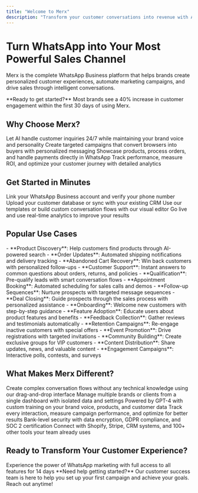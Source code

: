 ```yaml
---
title: "Welcome to Merx"
description: "Transform your customer conversations into revenue with AI-powered WhatsApp marketing automation"
---
```



# Turn WhatsApp into Your Most Powerful Sales Channel

Merx is the complete WhatsApp Business platform that helps brands create personalized customer experiences, automate marketing campaigns, and drive sales through intelligent conversations.

<Note>
**Ready to get started?** Most brands see a 40% increase in customer engagement within the first 30 days of using Merx.
</Note>

## Why Choose Merx?

<CardGroup cols={2}>
  <Card
    title="🤖 AI-Powered Conversations"
    href="/features/ai-chatbots"
  >
    Let AI handle customer inquiries 24/7 while maintaining your brand voice and personality
  </Card>
  <Card
    title="📈 Marketing Automation"
    href="/features/campaign-management"
  >
    Create targeted campaigns that convert browsers into buyers with personalized messaging
  </Card>
  <Card
    title="🛒 Seamless E-commerce"
    href="/features/product-catalog"
  >
    Showcase products, process orders, and handle payments directly in WhatsApp
  </Card>
  <Card
    title="📊 Actionable Insights"
    href="/analytics/dashboard-overview"
  >
    Track performance, measure ROI, and optimize your customer journey with detailed analytics
  </Card>
</CardGroup>

## Get Started in Minutes

<Steps>
  <Step title="Connect Your WhatsApp Business">
    Link your WhatsApp Business account and verify your phone number
  </Step>
  <Step title="Import Your Contacts">
    Upload your customer database or sync with your existing CRM
  </Step>
  <Step title="Create Your First Campaign">
    Use our templates or build custom conversation flows with our visual editor
  </Step>
  <Step title="Launch and Optimize">
    Go live and use real-time analytics to improve your results
  </Step>
</Steps>

## Popular Use Cases

<AccordionGroup>
  <Accordion title="E-commerce & Retail">
    - **Product Discovery**: Help customers find products through AI-powered search
    - **Order Updates**: Automated shipping notifications and delivery tracking
    - **Abandoned Cart Recovery**: Win back customers with personalized follow-ups
    - **Customer Support**: Instant answers to common questions about orders, returns, and policies
  </Accordion>

  <Accordion title="Lead Generation & Sales">
    - **Qualification**: Pre-qualify leads with smart conversation flows
    - **Appointment Booking**: Automated scheduling for sales calls and demos
    - **Follow-up Sequences**: Nurture prospects with targeted message sequences
    - **Deal Closing**: Guide prospects through the sales process with personalized assistance
  </Accordion>

  <Accordion title="Customer Success & Support">
    - **Onboarding**: Welcome new customers with step-by-step guidance
    - **Feature Adoption**: Educate users about product features and benefits
    - **Feedback Collection**: Gather reviews and testimonials automatically
    - **Retention Campaigns**: Re-engage inactive customers with special offers
  </Accordion>

  <Accordion title="Event & Community Marketing">
    - **Event Promotion**: Drive registrations with targeted invitations
    - **Community Building**: Create exclusive groups for VIP customers
    - **Content Distribution**: Share updates, news, and valuable content
    - **Engagement Campaigns**: Interactive polls, contests, and surveys
  </Accordion>
</AccordionGroup>

## What Makes Merx Different?

<CardGroup cols={3}>
  <Card title="No-Code Visual Builder" icon="wand-magic-sparkles">
    Create complex conversation flows without any technical knowledge using our drag-and-drop interface
  </Card>
  <Card title="Multi-Brand Management" icon="building">
    Manage multiple brands or clients from a single dashboard with isolated data and settings
  </Card>
  <Card title="Advanced AI Integration" icon="brain">
    Powered by GPT-4 with custom training on your brand voice, products, and customer data
  </Card>
  <Card title="Real-Time Analytics" icon="chart-line">
    Track every interaction, measure campaign performance, and optimize for better results
  </Card>
  <Card title="Enterprise Security" icon="shield-check">
    Bank-level security with data encryption, GDPR compliance, and SOC 2 certification
  </Card>
  <Card title="Seamless Integrations" icon="plug">
    Connect with Shopify, Stripe, CRM systems, and 100+ other tools your team already uses
  </Card>
</CardGroup>

## Ready to Transform Your Customer Experience?

<CardGroup cols={1}>
    <Card
    title="Start Your Free Trial"
    icon="rocket"
    href="https://www.hellomerx.com/contact"
  >
    Experience the power of WhatsApp marketing with full access to all features for 14 days
  </Card>
</CardGroup>

<Tip>
**Need help getting started?** Our customer success team is here to help you set up your first campaign and achieve your goals. Reach out anytime!
</Tip>


